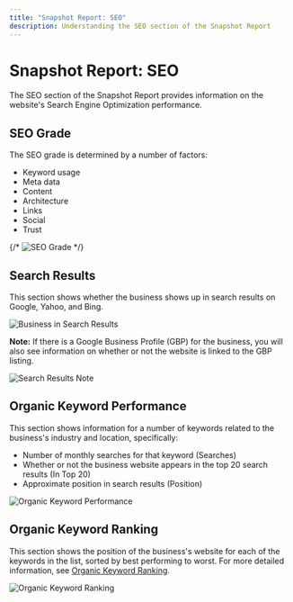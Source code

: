 ```yaml
---
title: "Snapshot Report: SEO"
description: Understanding the SEO section of the Snapshot Report
---
```


# Snapshot Report: SEO

The SEO section of the Snapshot Report provides information on the website's Search Engine Optimization performance.

## SEO Grade

The SEO grade is determined by a number of factors:

- Keyword usage
- Meta data
- Content
- Architecture
- Links
- Social
- Trust

{/* ![SEO Grade](./img/snapshot-report/seo-grade.jpg) */}

## Search Results

This section shows whether the business shows up in search results on Google, Yahoo, and Bing.

![Business in Search Results](./img/snapshot-report/search-results.jpg)

**Note:** If there is a Google Business Profile (GBP) for the business, you will also see information on whether or not the website is linked to the GBP listing.

![Search Results Note](./img/snapshot-report/search-results-note.jpg)

## Organic Keyword Performance

This section shows information for a number of keywords related to the business's industry and location, specifically:

- Number of monthly searches for that keyword (Searches)
- Whether or not the business website appears in the top 20 search results (In Top 20)
- Approximate position in search results (Position)

![Organic Keyword Performance](./img/snapshot-report/organic-keyword-performance.jpg)

## Organic Keyword Ranking

This section shows the position of the business's website for each of the keywords in the list, sorted by best performing to worst. For more detailed information, see [Organic Keyword Ranking](/snapshot-report/organic-keyword-ranking).

![Organic Keyword Ranking](./img/snapshot-report/organic-keyword-ranking.jpg)